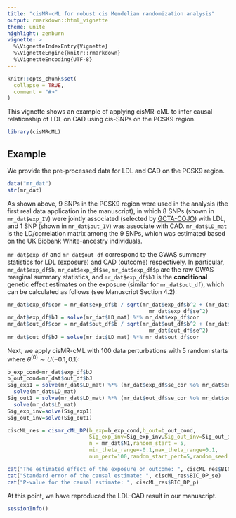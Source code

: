 ```yaml
---
title: "cisMR-cML for robust cis Mendelian randomization analysis"
output: rmarkdown::html_vignette
theme: unite
highlight: zenburn
vignette: >
  %\VignetteIndexEntry{Vignette}
  %\VignetteEngine{knitr::rmarkdown}
  %\VignetteEncoding{UTF-8}
---
```


```r
knitr::opts_chunk$set(
  collapse = TRUE,
  comment = "#>"
)
```

This vignette shows an example of applying cisMR-cML to infer causal relationship of LDL on CAD using cis-SNPs on the PCSK9 region.

```r
library(cisMRcML)
```

## Example 

We provide the pre-processed data for LDL and CAD on the PCSK9 region. 
```r
data("mr_dat")
str(mr_dat)
```
As shown above, 9 SNPs in the PCSK9 region were used in the analysis (the first real data application in the manuscript), in which 8 SNPs (shown in `mr_dat$exp_IV`) were jointly associated (selected by [GCTA-COJO](https://yanglab.westlake.edu.cn/software/gcta/#COJO)) with LDL, and 1 SNP (shown in `mr_dat$out_IV`) was associate with CAD. `mr_dat$LD_mat` is the LD/correlation matrix among the 9 SNPs, which was estimated based on the UK Biobank White-ancestry individuals.

`mr_dat$exp_df` and `mr_dat$out_df` correspond to the GWAS summary statistics for LDL (exposure) and CAD (outcome) respectively. In particular, `mr_dat$exp_df$b`, `mr_dat$exp_df$se`, `mr_dat$exp_df$p` are the raw GWAS marginal summary statistics, and `mr_dat$exp_df$bJ` is the **conditional** genetic effect estimates on the exposure (similar for `mr_dat$out_df`), which can be calculated as follows (see Manuscript Section 4.2):

```r
mr_dat$exp_df$cor = mr_dat$exp_df$b / sqrt(mr_dat$exp_df$b^2 + (mr_dat$exp_df$N - 2) *
                                             mr_dat$exp_df$se^2)
mr_dat$exp_df$bJ = solve(mr_dat$LD_mat) %*% mr_dat$exp_df$cor
mr_dat$out_df$cor = mr_dat$out_df$b / sqrt(mr_dat$out_df$b^2 + (mr_dat$out_df$N - 2) *
                                             mr_dat$out_df$se^2)
mr_dat$out_df$bJ = solve(mr_dat$LD_mat) %*% mr_dat$out_df$cor
```

Next, we apply cisMR-cML with 100 data perturbations with 5 random starts where $\theta^{(0)}\sim U(-0.1,0.1)$:
```r
b_exp_cond=mr_dat$exp_df$bJ
b_out_cond=mr_dat$out_df$bJ 
Sig_exp1 = solve(mr_dat$LD_mat) %*% (mr_dat$exp_df$se_cor %o% mr_dat$exp_df$se_cor * mr_dat$LD_mat) %*%
  solve(mr_dat$LD_mat)
Sig_out1 = solve(mr_dat$LD_mat) %*% (mr_dat$out_df$se_cor %o% mr_dat$out_df$se_cor * mr_dat$LD_mat) %*%
  solve(mr_dat$LD_mat)
Sig_exp_inv=solve(Sig_exp1)
Sig_out_inv=solve(Sig_out1)

ciscML_res = cismr_cML_DP(b_exp=b_exp_cond,b_out=b_out_cond,
                          Sig_exp_inv=Sig_exp_inv,Sig_out_inv=Sig_out_inv,maxit=200,
                          n = mr_dat$N1,random_start = 5,
                          min_theta_range=-0.1,max_theta_range=0.1,
                          num_pert=100,random_start_pert=5,random_seed = 12345)
```

```r
cat("The estimated effect of the exposure on outcome: ", ciscML_res$BIC_DP_theta)
cat("Standard error of the causal estimate: ", ciscML_res$BIC_DP_se)
cat("P-value for the causal estimate: ", ciscML_res$BIC_DP_p)
```

At this point, we have reproduced the LDL-CAD result in our manuscript.

```r
sessionInfo()
```




